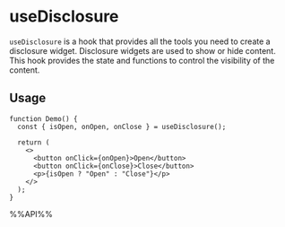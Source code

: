 # useDisclosure

`useDisclosure` is a hook that provides all the tools you need to create a disclosure widget. Disclosure widgets are used to show or hide content. This hook provides the state and functions to control the visibility of the content.

## Usage

```tsx live
function Demo() {
  const { isOpen, onOpen, onClose } = useDisclosure();

  return (
    <>
      <button onClick={onOpen}>Open</button>
      <button onClick={onClose}>Close</button>
      <p>{isOpen ? "Open" : "Close"}</p>
    </>
  );
}

```

%%API%%

